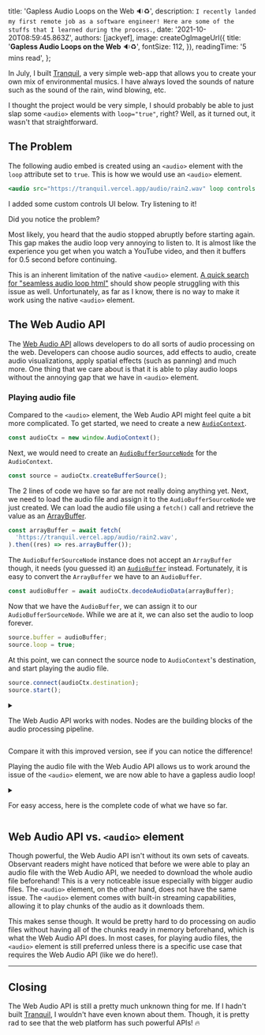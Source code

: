 
  title: 'Gapless Audio Loops on the Web 🔉♻️',
  description: `I recently landed my first remote job as a software engineer! Here are some of the stuffs that I learned during the process.`,
  date: '2021-10-20T08:59:45.863Z',
  authors: [jackyef],
  image: createOgImageUrl({
    title: '**Gapless Audio Loops on the Web** 🔉♻️',
    fontSize: 112,
  }),
  readingTime: '5 mins read',
};

<!--start-->

In July, I built [Tranquil](https://tranquil.vercel.app), a very simple web-app that
allows you to create your own mix of environmental musics. I have always loved the
sounds of nature such as the sound of the rain, wind blowing, etc.

I thought the project would be very simple, I should probably be able to just slap
some `<audio>` elements with `loop="true"`, right? Well, as it turned out, it wasn't that
straightforward.

<!--more-->

## The Problem

The following audio embed is created using an `<audio>` element with the `loop` attribute set
to `true`. This is how we would use an `<audio>` element.

```jsx
<audio src="https://tranquil.vercel.app/audio/rain2.wav" loop controls />
```

I added some custom controls UI below. Try listening to it!

<AudioPlayer
  title="Raining sound (loop)"
  src="https://tranquil.vercel.app/audio/rain2.wav"
  loop
/>

Did you notice the problem?

Most likely, you heard that the audio stopped abruptly before starting again. This gap makes
the audio loop very annoying to listen to. It is almost like the experience you get when you
watch a YouTube video, and then it buffers for 0.5 second before continuing.

This is an inherent limitation of the native `<audio>` element. [A quick search for "seamless audio loop html"](https://www.google.com/search?q=seamless+audio+loop+html)
should show people struggling with this issue as well. Unfortunately, as far as I know,
there is no way to make it work using the native `<audio>` element.

## The Web Audio API

The [Web Audio API](https://developer.mozilla.org/en-US/docs/Web/API/Web_Audio_API) allows developers
to do all sorts of audio processing on the web. Developers can choose audio sources,
add effects to audio, create audio visualizations, apply spatial effects (such as panning) and much more.
One thing that we care about is that it is able to play audio loops without the annoying gap
that we have in `<audio>` element.

### Playing audio file

Compared to the `<audio>` element, the Web Audio API might feel quite a bit more complicated. To get started,
we need to create a new [`AudioContext`](https://developer.mozilla.org/en-US/docs/Web/API/AudioContext).

```jsx
const audioCtx = new window.AudioContext();
```

Next, we would need to create an [`AudioBufferSourceNode`](https://developer.mozilla.org/en-US/docs/Web/API/AudioBufferSourceNode) for the `AudioContext`.

```jsx
const source = audioCtx.createBufferSource();
```

The 2 lines of code we have so far are not really doing anything yet. Next, we need to load the audio file and assign it
to the `AudioBufferSourceNode` we just created. We can load the audio file using a `fetch()` call and retrieve
the value as an [ArrayBuffer](https://developer.mozilla.org/en-US/docs/Web/JavaScript/Reference/Global_Objects/ArrayBuffer).

```jsx
const arrayBuffer = await fetch(
  'https://tranquil.vercel.app/audio/rain2.wav',
).then((res) => res.arrayBuffer());
```

The `AudioBufferSourceNode` instance does not accept an `ArrayBuffer` though, it needs (you guessed it) an
[`AudioBuffer`](https://developer.mozilla.org/en-US/docs/Web/API/AudioBuffer) instead.
Fortunately, it is easy to convert the `ArrayBuffer` we have to an `AudioBuffer`.

```jsx
const audioBuffer = await audioCtx.decodeAudioData(arrayBuffer);
```

Now that we have the `AudioBuffer`, we can assign it to our `AudioBufferSourceNode`.
While we are at it, we can also set the audio to loop forever.

```jsx
source.buffer = audioBuffer;
source.loop = true;
```

At this point, we can connect the source node to `AudioContext`'s destination, and start playing the audio file.

```jsx
source.connect(audioCtx.destination);
source.start();
```

<details>

<summary>

The Web Audio API works with nodes. Nodes are the building blocks of the
audio processing pipeline.

</summary>

For example, we can add a `GainNode` to increase
the volume of the audio. If you are familiar with Audio Editor programs, you've probably
heard of "Gain" before.

```jsx
const gainNode = audioCtx.createGain(); // create a GainNode

gainNode.gain.value = 0.5; // set the gain to 50%
source.connect(gainNode); // connect the audio source to the GainNode
gainNode.connect(audioCtx.destination); // connect the GainNode to the AudioContext destination
```

[The MDN docs page explains about this in more depth](https://developer.mozilla.org/en-US/docs/Web/API/AudioNode).
We don't need them for our use case, but it is useful to know how powerful the Web Audio API is. You
can probably build a pretty complex audio processing web-app using them!

</details>

Compare it with this improved version, see if you can notice the difference!

<GaplessAudioPlayer
  title="Raining sound (loop)"
  src="https://tranquil.vercel.app/audio/rain2.wav"
/>

Playing the audio file with the Web Audio API allows us to work around the issue of the `<audio>` element,
we are now able to have a gapless audio loop!


<details>

<summary>

For easy access, here is the complete code of what we have so far.

</summary>

```jsx
const playAudioWithWebAudioAPI = async () => {
  const audioCtx = new window.AudioContext();
  const source = audioCtx.createBufferSource();
  const arrayBuffer = await fetch(
    'https://tranquil.vercel.app/audio/rain2.wav',
  ).then((res) => res.arrayBuffer());
  const audioBuffer = await audioCtx.decodeAudioData(arrayBuffer);

  source.buffer = audioBuffer;
  source.loop = true;
  source.connect(audioCtx.destination);
  source.start();
}
```

</details>

## Web Audio API vs. `<audio>` element

Though powerful, the Web Audio API isn't without its own sets of caveats. Observant readers might have noticed that 
before we were able to play an audio file with the Web Audio API, we needed to download the whole audio file beforehand!
This is a very noticeable issue especially with bigger audio files. The `<audio>` element, on the other hand, does 
not have the same issue. The `<audio>` element comes with built-in streaming capabilities, allowing it to play 
chunks of the audio as it downloads them.

This makes sense though. It would be pretty hard to do processing on audio files without having all of the chunks ready in 
memory beforehand, which is what the Web Audio API does. In most cases, for playing audio files, the `<audio>` element
is still preferred unless there is a specific use case that requires the Web Audio API (like we do here!).

---

## Closing

The Web Audio API is still a pretty much unknown thing for me. If I hadn't built [Tranquil](https://tranquil.vercel.app/),
I wouldn't have even known about them. Though, it is pretty rad to see that the web platform has
such powerful APIs! 🔥
